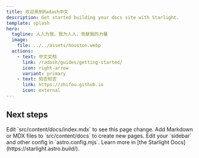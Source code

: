 ```yaml
---
title: 欢迎来到Radash中文
description: Get started building your docs site with Starlight.
template: splash
hero:
  tagline: 人人为我，我为人人，贡献我的力量
  image:
    file: ../../assets/houston.webp
  actions:
    - text: 中文文档
      link: /radash/guides/getting-started/
      icon: right-arrow
      variant: primary
    - text: 知否知否
      link: https://zhifou.github.io
      icon: external
---
```



## Next steps

<CardGrid stagger>
	<Card title="Update content" icon="pencil">
		Edit `src/content/docs/index.mdx` to see this page change.
	</Card>
	<Card title="Add new content" icon="add-document">
		Add Markdown or MDX files to `src/content/docs` to create new pages.
	</Card>
	<Card title="Configure your site" icon="setting">
		Edit your `sidebar` and other config in `astro.config.mjs`.
	</Card>
	<Card title="Read the docs" icon="open-book">
		Learn more in [the Starlight Docs](https://starlight.astro.build/).
	</Card>
</CardGrid>
